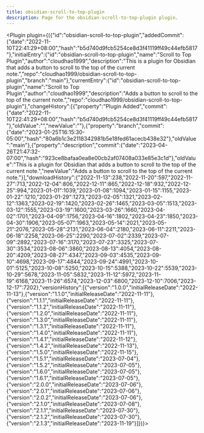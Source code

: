 ---
title: obsidian-scroll-to-top-plugin
description: Page for the obsidian-scroll-to-top-plugin plugin.
---


<Plugin plugin={({"id":"obsidian-scroll-to-top-plugin","addedCommit":{"date":"2022-11-10T22:41:29+08:00","hash":"b5d740d9fcb5254ce8d3f41119ff49c44efb5817"},"initialEntry":{"id":"obsidian-scroll-to-top-plugin","name":"Scroll to Top Plugin","author":"cloudhao1999","description":"This is a plugin for Obsidian that adds a button to scroll to the top of the current note.","repo":"cloudhao1999/obsidian-scroll-to-top-plugin","branch":"main"},"currentEntry":{"id":"obsidian-scroll-to-top-plugin","name":"Scroll to Top Plugin","author":"cloudhao1999","description":"Adds a button to scroll to the top of the current note.","repo":"cloudhao1999/obsidian-scroll-to-top-plugin"},"changeHistory":[{"property":"Plugin Added","commit":{"date":"2022-11-10T22:41:29+08:00","hash":"b5d740d9fcb5254ce8d3f41119ff49c44efb5817"},"oldValue":"","newValue":""},{"property":"branch","commit":{"date":"2023-01-25T16:15:30-05:00","hash":"80a6b1c3e2118342981b5e18fed61acecb438e32"},"oldValue":"main"},{"property":"description","commit":{"date":"2023-04-26T21:47:32-07:00","hash":"923ce8bafaa0ea8e00cb2af07408a033e85e3c1d"},"oldValue":"This is a plugin for Obsidian that adds a button to scroll to the top of the current note.","newValue":"Adds a button to scroll to the top of the current note."}],"downloadHistory":{"2022-11-13":238,"2022-11-20":597,"2022-11-27":713,"2022-12-04":806,"2022-12-11":865,"2022-12-18":932,"2022-12-25":994,"2023-01-01":1039,"2023-01-08":1094,"2023-01-15":1155,"2023-01-22":1210,"2023-01-29":1273,"2023-02-05":1321,"2023-02-12":1363,"2023-02-19":1420,"2023-02-26":1465,"2023-03-05":1513,"2023-03-12":1555,"2023-03-19":1600,"2023-03-26":1660,"2023-04-02":1701,"2023-04-09":1756,"2023-04-16":1802,"2023-04-23":1850,"2023-04-30":1906,"2023-05-07":1963,"2023-05-14":2021,"2023-05-21":2076,"2023-05-28":2131,"2023-06-04":2180,"2023-06-11":2211,"2023-06-18":2258,"2023-06-25":2290,"2023-07-02":2339,"2023-07-09":2892,"2023-07-16":3170,"2023-07-23":3325,"2023-07-30":3534,"2023-08-06":3860,"2023-08-13":4054,"2023-08-20":4209,"2023-08-27":4347,"2023-09-03":4535,"2023-09-10":4698,"2023-09-17":4844,"2023-09-24":4991,"2023-10-01":5125,"2023-10-08":5250,"2023-10-15":5388,"2023-10-22":5539,"2023-10-29":5678,"2023-11-05":5832,"2023-11-12":5972,"2023-11-19":6168,"2023-11-26":6574,"2023-12-03":6800,"2023-12-10":7006,"2023-12-17":7202},"versionHistory":[{"version":"1.0.0","initialReleaseDate":"2022-11-13"},{"version":"1.1.0","initialReleaseDate":"2022-11-11"},{"version":"1.1.1","initialReleaseDate":"2022-11-11"},{"version":"1.1.2","initialReleaseDate":"2022-11-11"},{"version":"1.2.0","initialReleaseDate":"2022-11-11"},{"version":"1.3.0","initialReleaseDate":"2022-11-11"},{"version":"1.3.1","initialReleaseDate":"2022-11-11"},{"version":"1.4.0","initialReleaseDate":"2022-11-11"},{"version":"1.4.1","initialReleaseDate":"2022-11-12"},{"version":"1.4.2","initialReleaseDate":"2022-11-13"},{"version":"1.5.0","initialReleaseDate":"2022-11-15"},{"version":"1.5.1","initialReleaseDate":"2023-07-04"},{"version":"1.5.2","initialReleaseDate":"2023-07-05"},{"version":"1.6.0","initialReleaseDate":"2023-07-05"},{"version":"1.6.1","initialReleaseDate":"2023-07-05"},{"version":"2.0.0","initialReleaseDate":"2023-07-06"},{"version":"2.0.1","initialReleaseDate":"2023-07-06"},{"version":"2.0.2","initialReleaseDate":"2023-07-06"},{"version":"2.1.0","initialReleaseDate":"2023-07-08"},{"version":"2.1.1","initialReleaseDate":"2023-07-30"},{"version":"2.1.2","initialReleaseDate":"2023-07-30"},{"version":"2.1.3","initialReleaseDate":"2023-11-19"}]})}></Plugin>